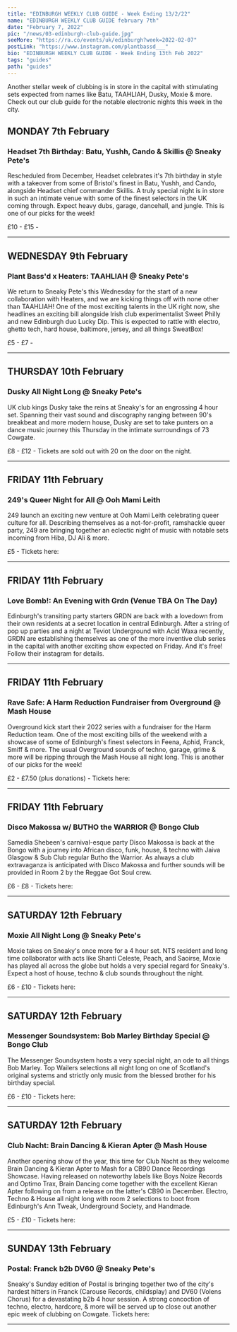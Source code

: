 ---
title: "EDINBURGH WEEKLY CLUB GUIDE - Week Ending 13/2/22"
name: "EDINBURGH WEEKLY CLUB GUIDE february 7th"
date: "February 7, 2022"
pic: "/news/03-edinburgh-club-guide.jpg"
seeMore: "https://ra.co/events/uk/edinburgh?week=2022-02-07"
postLink: "https://www.instagram.com/plantbassd___"
bio: "EDINBURGH WEEKLY CLUB GUIDE - Week Ending 13th Feb 2022"
tags: "guides"
path: "guides"
---

Another stellar week of clubbing is in store in the capital with stimulating sets expected from names like Batu, TAAHLIAH, Dusky, Moxie & more. Check out our club guide for the notable electronic nights this week in the city.

## MONDAY 7th February

<div className="row"><div className="col clubGuide">
<Picture src="/news/club-guide/03-headset.jpg" alt="Headset 7th Birthday: Batu, Yushh, Cando & Skillis @ Sneaky Pete's" size={1200} />
</div><div className="col clubGuide">

### Headset 7th Birthday: Batu, Yushh, Cando & Skillis @ Sneaky Pete's

Rescheduled from December, Headset celebrates it's 7th birthday in style with a takeover from some of Bristol's finest in Batu, Yushh, and Cando, alongside Headset chief commander Skillis. A truly special night is in store in such an intimate venue with some of the finest selectors in the UK coming through. Expect heavy dubs, garage, dancehall, and jungle. This is one of our picks for the week!

£10 - £15 - <HoverLink url="ra.co/events/1481727" external inline />

</div></div><hr/>

## WEDNESDAY 9th February

<div className="row"><div className="col clubGuide">
<Picture src="/news/06-plantbassd-heaters.jpg" alt="Plant Bass'd x Heaters: TAAHLIAH @ Sneaky Pete's" size={1200} />
</div><div className="col clubGuide">

### Plant Bass'd x Heaters: TAAHLIAH @ Sneaky Pete's

We return to Sneaky Pete's this Wednesday for the start of a new collaboration with Heaters, and we are kicking things off with none other than TAAHLIAH! One of the most exciting talents in the UK right now, she headlines an exciting bill alongside Irish club experimentalist Sweet Philly and new Edinburgh duo Lucky Dip. This is expected to rattle with electro, ghetto tech, hard house, baltimore, jersey, and all things SweatBox!

£5 - £7 - <HoverLink url="ra.co/events/1494126" external inline />

</div></div><hr/>

## THURSDAY 10th February

<div className="row"><div className="col clubGuide">
<Picture src="/news/club-guide/03-dusky.jpg" alt="Dusky All Night Long @ Sneaky Pete's" size={1200} />
</div><div className="col clubGuide">

### Dusky All Night Long @ Sneaky Pete's

UK club kings Dusky take the reins at Sneaky's for an engrossing 4 hour set. Spanning their vast sound and discography ranging between 90's breakbeat and
more modern house, Dusky are set to take punters on a dance music journey this Thursday in the intimate surroundings of 73 Cowgate.

£8 - £12 - Tickets are sold out with 20 on the door on the night. <HoverLink url="ra.co/events/1494388" external inline />

</div></div><hr/>

## FRIDAY 11th February

<div className="row"><div className="col clubGuide">
<Picture src="/news/club-guide/03-249.png" alt="249's Queer Night for All @ Ooh Mami Leith" size={1200} />
</div><div className="col clubGuide">

### 249's Queer Night for All @ Ooh Mami Leith

249 launch an exciting new venture at Ooh Mami Leith celebrating queer culture for all. Describing themselves as a not-for-profit, ramshackle queer party, 249 are bringing together an eclectic night of music with notable sets incoming from Hiba, DJ Ali & more.

£5 - Tickets here: <HoverLink url="www.skiddle.com/whats-on/Edinburgh/Ooh-Mami/249s-Queer-Night-for-All---Live-Music--DJs-/35980758/" external inline />

</div></div><hr/>

## FRIDAY 11th February

<div className="row"><div className="col clubGuide">
<Picture src="/news/club-guide/03-love-bomb.jpg" alt="Love Bomb!: An Evening with Grdn (Venue TBA On The Day)" size={1200} />
</div><div className="col clubGuide">

### Love Bomb!: An Evening with Grdn (Venue TBA On The Day)

Edinburgh's transiting party starters GRDN are back with a lovedown from their own residents at a secret location in central Edinburgh. After a string of pop up parties and a night at Teviot Underground with Acid Waxa recently, GRDN are establishing themselves as one of the more inventive club series in the capital with another exciting show expected on Friday. And it's free! Follow their instagram for details.

</div></div><hr/>

## FRIDAY 11th February

<div className="row"><div className="col clubGuide">
<Picture src="/news/club-guide/03-overground.jpg" alt="Rave Safe: A Harm Reduction Fundraiser from Overground @ Mash House" size={1200} />
</div><div className="col clubGuide">

### Rave Safe: A Harm Reduction Fundraiser from Overground @ Mash House

Overground kick start their 2022 series with a fundraiser for the Harm Reduction team. One of the most exciting bills of the weekend with a showcase of some of Edinburgh's finest selectors in Feena, Aphid, Franck, Smiff & more. The usual Overground sounds of techno, garage, grime & more will be ripping through the Mash House all night long. This is another of our picks for the week!

£2 - £7.50 (plus donations) - Tickets here: <HoverLink url="ra.co/events/1496288" external inline />

</div></div><hr/>

## FRIDAY 11th February

<div className="row"><div className="col clubGuide">
<Picture src="/news/club-guide/03-disco-makossa.jpg" alt="Disco Makossa w/ BUTHO the WARRIOR @ Bongo Club" size={1200} />
</div><div className="col clubGuide">

### Disco Makossa w/ BUTHO the WARRIOR @ Bongo Club

Samedia Shebeen's carnival-esque party Disco Makossa is back at the Bongo with a journey into African disco, funk, house, & techno with Jaiva Glasgow & Sub Club regular Butho the Warrior. As always a club extravaganza is anticipated with Disco Makossa and further sounds will be provided in Room 2 by the Reggae Got Soul crew.

£6 - £8 - Tickets here: <HoverLink url="www.skiddle.com/whats-on/Edinburgh/The-Bongo-Club/Disco-Makossa-wBUTHO-THE-WARRIOR-JAIVA/35984953/" external inline />

</div></div><hr/>

## SATURDAY 12th February

<div className="row"><div className="col clubGuide">
<Picture src="/news/club-guide/03-moxie.jpg" alt="Moxie All Night Long @ Sneaky Pete's" size={1200} />
</div><div className="col clubGuide">

### Moxie All Night Long @ Sneaky Pete's

Moxie takes on Sneaky's once more for a 4 hour set. NTS resident and long time collaborator with acts like Shanti Celeste, Peach, and Saoirse, Moxie has played all across the globe but holds a very special regard for Sneaky's. Expect a host of house, techno & club sounds throughout the night.

£6 - £10 - Tickets here: <HoverLink url="ra.co/events/1494474" external inline />

</div></div><hr/>

## SATURDAY 12th February

<div className="row"><div className="col clubGuide">
<Picture src="/news/club-guide/03-bob-marley.jpg" alt="Messenger Soundsystem: Bob Marley Birthday Special @ Bongo Club" size={1200} />
</div><div className="col clubGuide">

### Messenger Soundsystem: Bob Marley Birthday Special @ Bongo Club

The Messenger Soundsystem hosts a very special night, an ode to all things Bob Marley. Top Wailers selections all night long on one of Scotland's original systems and strictly only music from the blessed brother for his birthday special.

£6 - £10 - Tickets here: <HoverLink url="ra.co/events/1496302" external inline />

</div></div><hr/>

## SATURDAY 12th February

<div className="row"><div className="col clubGuide">
<Picture src="/news/club-guide/03-mash-house.jpg" alt="Club Nacht: Brain Dancing & Kieran Apter @ Mash House" size={1200} />
</div><div className="col clubGuide">

### Club Nacht: Brain Dancing & Kieran Apter @ Mash House

Another opening show of the year, this time for Club Nacht as they welcome Brain Dancing & Kieran Apter to Mash for a CB90 Dance Recordings Showcase. Having released on noteworthy labels like Boys Noize Records and Optimo Trax, Brain Dancing come together with the excellent Kieran Apter following on from a release on the latter's CB90 in December. Electro, Techno & House all night long with room 2 selections to boot from Edinburgh's Ann Tweak, Underground Society, and Handmade.

£5 - £10 - Tickets here: <HoverLink url="ra.co/events/1496302" external inline />

</div></div><hr/>

## SUNDAY 13th February

<div className="row"><div className="col clubGuide">
<Picture src="/news/club-guide/03-postal.jpg" alt="Postal: Franck b2b DV60 @ Sneaky Pete's" size={1200} />
</div><div className="col clubGuide">

### Postal: Franck b2b DV60 @ Sneaky Pete's

Sneaky's Sunday edition of Postal is bringing together two of the city's hardest hitters in Franck (Carouse Records, childsplay) and DV60 (Volens Chorus) for a devastating b2b 4 hour session. A strong concoction of techno, electro, hardcore, & more will be served up to close out another epic week of clubbing on Cowgate.
Tickets here: <HoverLink url="ra.co/events/1496429" external inline />

</div></div><hr/>
